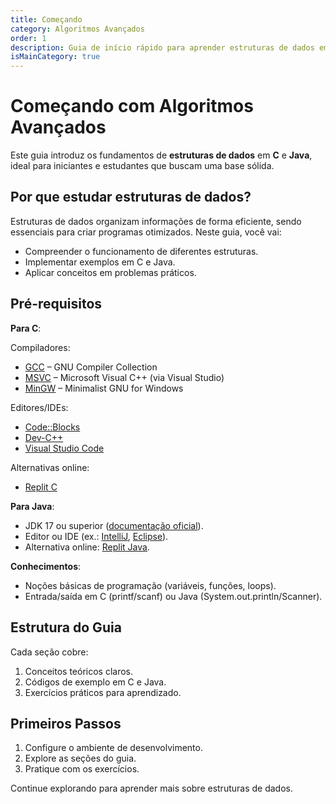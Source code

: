 ```yaml
---
title: Começando
category: Algoritmos Avançados
order: 1
description: Guia de início rápido para aprender estruturas de dados em C e Java
isMainCategory: true
---
```


# Começando com Algoritmos Avançados

Este guia introduz os fundamentos de **estruturas de dados** em **C** e **Java**, ideal para iniciantes e estudantes que buscam uma base sólida.

## Por que estudar estruturas de dados?

Estruturas de dados organizam informações de forma eficiente, sendo essenciais para criar programas otimizados. Neste guia, você vai:
- Compreender o funcionamento de diferentes estruturas.
- Implementar exemplos em C e Java.
- Aplicar conceitos em problemas práticos.

## Pré-requisitos

**Para C**:

Compiladores:
  - [GCC](https://gcc.gnu.org/) – GNU Compiler Collection
  - [MSVC](https://learn.microsoft.com/pt-br/cpp/windows/latest-supported-vc-redist?view=msvc-170) – Microsoft Visual C++ (via Visual Studio)
  - [MinGW](https://www.mingw-w64.org/) – Minimalist GNU for Windows

Editores/IDEs:
  - [Code::Blocks](http://www.codeblocks.org/)
  - [Dev-C++](https://www.bloodshed.net/)
  - [Visual Studio Code](https://code.visualstudio.com/)

Alternativas online:
- [Replit C](https://replit.com/languages/c)

**Para Java**:
- JDK 17 ou superior ([documentação oficial](https://www.oracle.com/java/technologies/javase/jdk17-archive-downloads.html)).
- Editor ou IDE (ex.: [IntelliJ](https://www.jetbrains.com/idea/), [Eclipse](https://eclipseide.org/)).
- Alternativa online: [Replit Java](https://replit.com/languages/java10).

**Conhecimentos**:
- Noções básicas de programação (variáveis, funções, loops).
- Entrada/saída em C (printf/scanf) ou Java (System.out.println/Scanner).

## Estrutura do Guia

Cada seção cobre:
1. Conceitos teóricos claros.
2. Códigos de exemplo em C e Java.
3. Exercícios práticos para aprendizado.

## Primeiros Passos

1. Configure o ambiente de desenvolvimento.
2. Explore as seções do guia.
3. Pratique com os exercícios.

Continue explorando para aprender mais sobre estruturas de dados.
